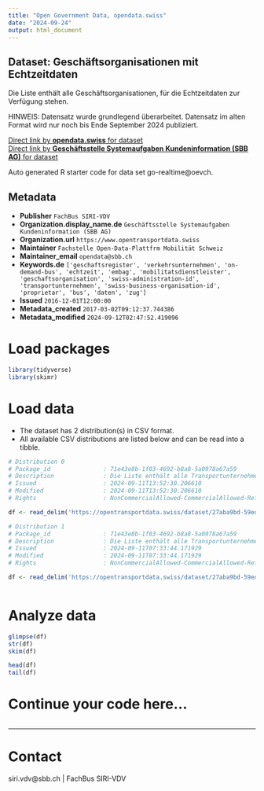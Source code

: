 ```yaml
---
title: "Open Government Data, opendata.swiss"
date: "2024-09-24"
output: html_document
---
```


## Dataset: Geschäftsorganisationen mit Echtzeitdaten

Die Liste enthält alle Geschäftsorganisationen, für die Echtzeitdaten zur Verfügung stehen.

HINWEIS: Datensatz wurde grundlegend überarbeitet. Datensatz im alten Format wird nur noch bis Ende September 2024 publiziert.

[Direct link by **opendata.swiss** for dataset](https://opendata.swiss/de/dataset/geschaftsorganisationen-mit-echtzeit)<br>
[Direct link by **Geschäftsstelle Systemaufgaben Kundeninformation (SBB AG)** for dataset](https://opentransportdata.swiss/dataset/go-realtime)

Auto generated R starter code for data set go-realtime@oevch.

## Metadata

- **Publisher** `FachBus SIRI-VDV`
- **Organization.display_name.de** `Geschäftsstelle Systemaufgaben Kundeninformation (SBB AG)`
- **Organization.url** `https://www.opentransportdata.swiss`
- **Maintainer** `Fachstelle Open-Data-Plattfrm Mobilität Schweiz`
- **Maintainer_email** `opendata@sbb.ch`
- **Keywords.de** `['geschaftsregister', 'verkehrsunternehmen', 'on-demand-bus', 'echtzeit', 'embag', 'mobilitatsdienstleister', 'geschaftsorganisation', 'swiss-administration-id', 'transportunternehmen', 'swiss-business-organisation-id', 'proprietar', 'bus', 'daten', 'zug']`
- **Issued** `2016-12-01T12:00:00`
- **Metadata_created** `2017-03-02T09:12:37.744386`
- **Metadata_modified** `2024-09-12T02:47:52.419096`


# Load packages

```r

library(tidyverse)
library(skimr)

```

# Load data

-   The dataset has 2 distribution(s) in CSV format.
-   All available CSV distributions are listed below and can be read into a tibble.

```r

# Distribution 0
# Package_id               : 71e43e8b-1f03-4692-b8a8-5a0978a67a59
# Description              : Die Liste enthält alle Transportunternehmen/Geschäftsorganisationen, für die Echtzeit vorliegt.
# Issued                   : 2024-09-11T13:52:30.206610
# Modified                 : 2024-09-11T13:52:30.206610
# Rights                   : NonCommercialAllowed-CommercialAllowed-ReferenceRequired

df <- read_delim('https://opentransportdata.swiss/dataset/27aba9bd-59ed-4d7c-bc71-a3813d1d1799/resource/71c9bd3f-86e3-40eb-9f7f-d62943d4da2b/download/business_organisation_realtime_2024-09-11.csv')

# Distribution 1
# Package_id               : 71e43e8b-1f03-4692-b8a8-5a0978a67a59
# Description              : Die Liste enthält alle Transportunternehmen/Geschäftsorganisationen, für die Echtzeit vorliegt.
# Issued                   : 2024-09-11T07:33:44.171929
# Modified                 : 2024-09-11T07:33:44.171929
# Rights                   : NonCommercialAllowed-CommercialAllowed-ReferenceRequired

df <- read_delim('https://opentransportdata.swiss/dataset/27aba9bd-59ed-4d7c-bc71-a3813d1d1799/resource/643a7c81-56ef-41c3-8dce-15fda031bf8c/download/business_organisation_realtime_2024-09-10.csv')



```

# Analyze data

```r

glimpse(df)
str(df)
skim(df)

head(df)
tail(df)

```

# Continue your code here...

```r

```

------------------------------------------------------------------------

# Contact

siri.vdv@sbb.ch | FachBus SIRI-VDV
